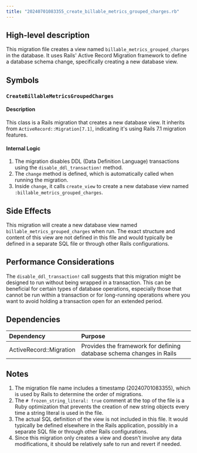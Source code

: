 ```yaml
---
title: "20240701083355_create_billable_metrics_grouped_charges.rb"
---
```


## High-level description
This migration file creates a view named `billable_metrics_grouped_charges` in the database. It uses Rails' Active Record Migration framework to define a database schema change, specifically creating a new database view.

## Symbols

### `CreateBillableMetricsGroupedCharges`
#### Description
This class is a Rails migration that creates a new database view. It inherits from `ActiveRecord::Migration[7.1]`, indicating it's using Rails 7.1 migration features.

#### Internal Logic
1. The migration disables DDL (Data Definition Language) transactions using the `disable_ddl_transaction!` method.
2. The `change` method is defined, which is automatically called when running the migration.
3. Inside `change`, it calls `create_view` to create a new database view named `:billable_metrics_grouped_charges`.

## Side Effects
This migration will create a new database view named `billable_metrics_grouped_charges` when run. The exact structure and content of this view are not defined in this file and would typically be defined in a separate SQL file or through other Rails configurations.

## Performance Considerations
The `disable_ddl_transaction!` call suggests that this migration might be designed to run without being wrapped in a transaction. This can be beneficial for certain types of database operations, especially those that cannot be run within a transaction or for long-running operations where you want to avoid holding a transaction open for an extended period.

## Dependencies
| Dependency | Purpose |
|:-----------|:--------|
| ActiveRecord::Migration | Provides the framework for defining database schema changes in Rails |

## Notes
1. The migration file name includes a timestamp (20240701083355), which is used by Rails to determine the order of migrations.
2. The `# frozen_string_literal: true` comment at the top of the file is a Ruby optimization that prevents the creation of new string objects every time a string literal is used in the file.
3. The actual SQL definition of the view is not included in this file. It would typically be defined elsewhere in the Rails application, possibly in a separate SQL file or through other Rails configurations.
4. Since this migration only creates a view and doesn't involve any data modifications, it should be relatively safe to run and revert if needed.
